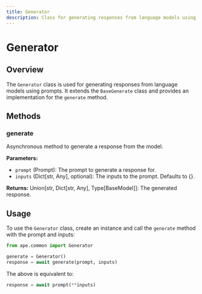```yaml
---
title: Generator
description: Class for generating responses from language models using prompts.
---
```


# Generator

## Overview

The `Generator` class is used for generating responses from language models using prompts. It extends the `BaseGenerate` class and provides an implementation for the `generate` method.

## Methods

### generate

Asynchronous method to generate a response from the model.

**Parameters:**

- `prompt` (Prompt): The prompt to generate a response for.
- `inputs` (Dict[str, Any], optional): The inputs to the prompt. Defaults to {}.

**Returns:**
Union[str, Dict[str, Any], Type[BaseModel]]: The generated response.

## Usage

To use the `Generator` class, create an instance and call the `generate` method with the prompt and inputs:

```python
from ape.common import Generator

generate = Generator()
response = await generate(prompt, inputs)
```

The above is equivalent to:

```python
response = await prompt(**inputs)
```
